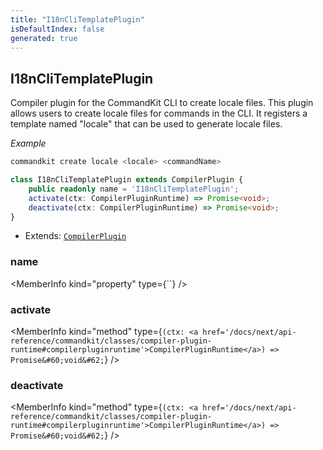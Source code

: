 ```yaml
---
title: "I18nCliTemplatePlugin"
isDefaultIndex: false
generated: true
---
```



<!-- This file was generated from the CommandKit source. Do not modify. Instead, re-run the "docgen" script -->


## I18nCliTemplatePlugin

<GenerationInfo sourceFile="packages/i18n/src/cli.ts" sourceLine="16" packageName="@commandkit/i18n" />

Compiler plugin for the CommandKit CLI to create locale files.
This plugin allows users to create locale files for commands in the CLI.
It registers a template named "locale" that can be used to generate locale files.



*Example*

```sh
commandkit create locale <locale> <commandName>
```

```ts title="Signature"
class I18nCliTemplatePlugin extends CompilerPlugin {
    public readonly name = 'I18nCliTemplatePlugin';
    activate(ctx: CompilerPluginRuntime) => Promise<void>;
    deactivate(ctx: CompilerPluginRuntime) => Promise<void>;
}
```
* Extends: <code><a href='/docs/next/api-reference/commandkit/classes/compiler-plugin#compilerplugin'>CompilerPlugin</a></code>



<div className="members-wrapper">

### name

<MemberInfo kind="property" type={``}   />


### activate

<MemberInfo kind="method" type={`(ctx: <a href='/docs/next/api-reference/commandkit/classes/compiler-plugin-runtime#compilerpluginruntime'>CompilerPluginRuntime</a>) => Promise&#60;void&#62;`}   />


### deactivate

<MemberInfo kind="method" type={`(ctx: <a href='/docs/next/api-reference/commandkit/classes/compiler-plugin-runtime#compilerpluginruntime'>CompilerPluginRuntime</a>) => Promise&#60;void&#62;`}   />




</div>
